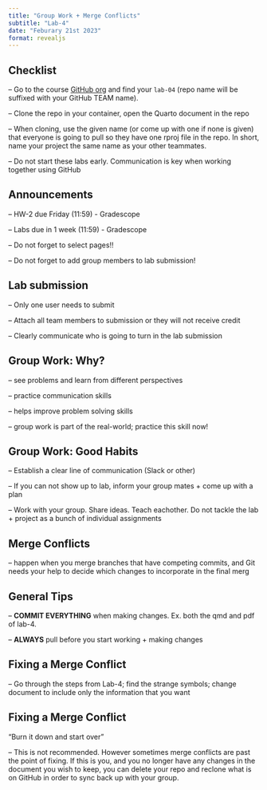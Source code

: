 ```yaml
---
title: "Group Work + Merge Conflicts"
subtitle: "Lab-4"
date: "Feburary 21st 2023"
format: revealjs
---
```



## Checklist

-- Go to the course [GitHub org](https://github.com/sta199-s23-2) and find your `lab-04` (repo name will be suffixed with your GitHub TEAM name).

-- Clone the repo in your container, open the Quarto document in the repo

-- When cloning, use the given name (or come up with one if none is given) that everyone is going to pull so they have one rproj file in the repo. In short, name your project the same name as your other teammates. 

-- Do not start these labs early. Communication is key when working together using GitHub 

## Announcements

-- HW-2 due Friday (11:59) - Gradescope

-- Labs due in 1 week (11:59) - Gradescope

-- Do not forget to select pages!!

-- Do not forget to add group members to lab submission!

## Lab submission 

-- Only one user needs to submit 

-- Attach all team members to submission or they will not receive credit 

-- Clearly communicate who is going to turn in the lab submission 

## Group Work: Why? 

-- see problems and learn from different perspectives 

-- practice communication skills 

-- helps improve problem solving skills 

-- group work is part of the real-world; practice this skill now! 

## Group Work: Good Habits 

-- Establish a clear line of communication (Slack or other)

-- If you can not show up to lab, inform your group mates + come up with a plan 

-- Work with your group. Share ideas. Teach eachother. Do not tackle the lab + project as a bunch of individual assignments 

## Merge Conflicts 

-- happen when you merge branches that have competing commits, and Git needs your help to decide which changes to incorporate in the final merg

## General Tips 

-- **COMMIT EVERYTHING** when making changes. Ex. both the qmd and pdf of lab-4. 

-- **ALWAYS** pull before you start working + making changes 


## Fixing a Merge Conflict 

-- Go through the steps from Lab-4; find the strange symbols; change document to include only the information that you want 

## Fixing a Merge Conflict 

"Burn it down and start over" 

-- This is not recommended. However sometimes merge conflicts are past the point of fixing. If this is you, and you no longer have any changes in the document you wish to keep, you can delete your repo and reclone what is on GitHub in order to sync back up with your group. 
